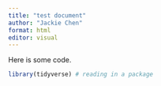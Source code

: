 ```yaml
---
title: "test document"
author: "Jackie Chen"
format: html
editor: visual
---
```


Here is some code.

```r
library(tidyverse) # reading in a package
```
